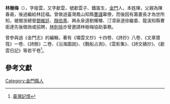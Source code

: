 '''林樹梅'''（{{bd|1808年||1851年||}}），字瘦雲，又字歗雲，號歗雲子、鐵笛生，[[金門縣|金門]]人，本姓陳，父親為陳春甫，後過繼給林廷福{{r|王}}。曾做過臺灣鳳山知縣[[曹謹|曹謹]]幕僚，而後因有籌畫長才為世所知，被閩浙總督[[鄧維廷|鄧維廷]]、[[顏伯熹|顏伯熹]]、興永泉道劉耀椿、汀漳泉道徐繼畬、龍溪知縣曹銜達先後徵詢或招聘，[[林則徐|林則徐]]亦曾邀請林樹梅協助事務{{r|王}}。

曾參與過《金門志》的編輯，著有《嘯雲文抄》十四卷、《詩抄》八卷、《文章寶筏》一卷、《詩餘》二卷、《沿海圖說》、《戰船占測》、《雲影集》、《詩文續抄》、《歗雲日記》等若干卷<ref>[http://memory.ncl.edu.tw/tm_cgi/hypage.cgi?HYPAGE=toolbox_figure_detail.hpg&project_id=twpeop&dtd_id=15&subject_name=%E8%87%BA%E7%81%A3%E4%BA%BA%E7%89%A9%E8%AA%8C%281895-1945%29&subject_url=toolbox_figure.hpg&xml_id=0000008814&who=%E6%9E%97%E6%A8%B9%E6%A2%85 臺灣記憶]</ref>{{r|王}}。

==參考文獻==
{{reflist|refs=
<ref name="王">{{cite book|author=王俊勝 |title=〈金門文士林樹梅與曹謹在鳳山知縣任內的事功關係初探〉，《2003年海峽兩岸曹謹學術研討會論文集》 |date=2003-11-29 |publisher=國立中山大學清代學術研究中心、鳳邑赤山文史工作室 |location= |isbn= |pages= }}</ref>
<!---
<ref name="龔">{{cite book|author=龔顯宗 |title=〈論林樹梅、曹謹之相得益彰——以《歗雲詩文集》為據〉，《2003年海峽兩岸曹謹學術研討會論文集》 |date=2003-11-29 |publisher=國立中山大學清代學術研究中心、鳳邑赤山文史工作室 |location= |isbn= |pages= }}</ref>--->
}}
[[Category:金門縣人|Category:金門縣人]]